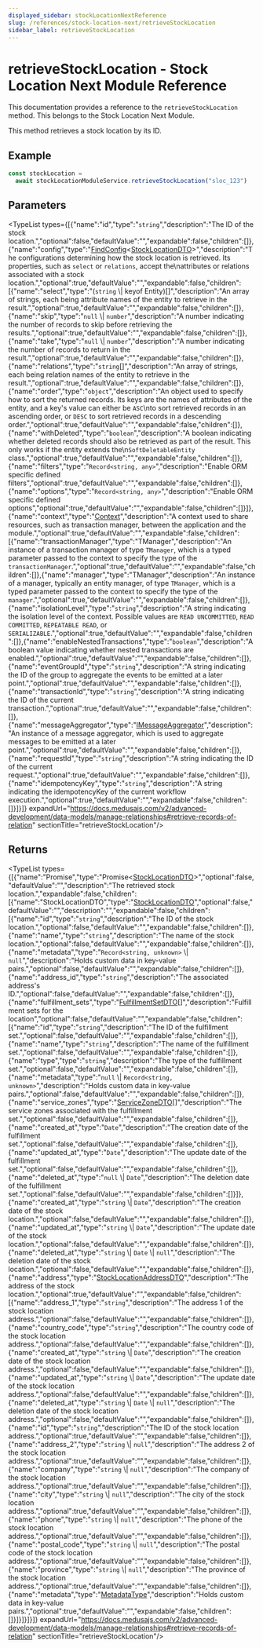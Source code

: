 ```yaml
---
displayed_sidebar: stockLocationNextReference
slug: /references/stock-location-next/retrieveStockLocation
sidebar_label: retrieveStockLocation
---
```



# retrieveStockLocation - Stock Location Next Module Reference

This documentation provides a reference to the `retrieveStockLocation` method. This belongs to the Stock Location Next Module.

This method retrieves a stock location by its ID.

## Example

```ts
const stockLocation =
  await stockLocationModuleService.retrieveStockLocation("sloc_123")
```

## Parameters

<TypeList types={[{"name":"id","type":"`string`","description":"The ID of the stock location.","optional":false,"defaultValue":"","expandable":false,"children":[]},{"name":"config","type":"[FindConfig](../../../interfaces/stock_location_next.FindConfig/page.mdx)&#60;[StockLocationDTO](../../../types/stock_location_next.StockLocationDTO/page.mdx)&#62;","description":"The configurations determining how the stock location is retrieved. Its properties, such as `select` or `relations`, accept the\nattributes or relations associated with a stock location.","optional":true,"defaultValue":"","expandable":false,"children":[{"name":"select","type":"(`string` \\| keyof Entity)[]","description":"An array of strings, each being attribute names of the entity to retrieve in the result.","optional":true,"defaultValue":"","expandable":false,"children":[]},{"name":"skip","type":"`null` \\| `number`","description":"A number indicating the number of records to skip before retrieving the results.","optional":true,"defaultValue":"","expandable":false,"children":[]},{"name":"take","type":"`null` \\| `number`","description":"A number indicating the number of records to return in the result.","optional":true,"defaultValue":"","expandable":false,"children":[]},{"name":"relations","type":"`string`[]","description":"An array of strings, each being relation names of the entity to retrieve in the result.","optional":true,"defaultValue":"","expandable":false,"children":[]},{"name":"order","type":"`object`","description":"An object used to specify how to sort the returned records. Its keys are the names of attributes of the entity, and a key's value can either be `ASC`\nto sort retrieved records in an ascending order, or `DESC` to sort retrieved records in a descending order.","optional":true,"defaultValue":"","expandable":false,"children":[]},{"name":"withDeleted","type":"`boolean`","description":"A boolean indicating whether deleted records should also be retrieved as part of the result. This only works if the entity extends the\n`SoftDeletableEntity` class.","optional":true,"defaultValue":"","expandable":false,"children":[]},{"name":"filters","type":"`Record<string, any>`","description":"Enable ORM specific defined filters","optional":true,"defaultValue":"","expandable":false,"children":[]},{"name":"options","type":"`Record<string, any>`","description":"Enable ORM specific defined options","optional":true,"defaultValue":"","expandable":false,"children":[]}]},{"name":"context","type":"[Context](../../../interfaces/stock_location_next.Context/page.mdx)","description":"A context used to share resources, such as transaction manager, between the application and the module.","optional":true,"defaultValue":"","expandable":false,"children":[{"name":"transactionManager","type":"TManager","description":"An instance of a transaction manager of type `TManager`, which is a typed parameter passed to the context to specify the type of the `transactionManager`.","optional":true,"defaultValue":"","expandable":false,"children":[]},{"name":"manager","type":"TManager","description":"An instance of a manager, typically an entity manager, of type `TManager`, which is a typed parameter passed to the context to specify the type of the `manager`.","optional":true,"defaultValue":"","expandable":false,"children":[]},{"name":"isolationLevel","type":"`string`","description":"A string indicating the isolation level of the context. Possible values are `READ UNCOMMITTED`, `READ COMMITTED`, `REPEATABLE READ`, or `SERIALIZABLE`.","optional":true,"defaultValue":"","expandable":false,"children":[]},{"name":"enableNestedTransactions","type":"`boolean`","description":"A boolean value indicating whether nested transactions are enabled.","optional":true,"defaultValue":"","expandable":false,"children":[]},{"name":"eventGroupId","type":"`string`","description":"A string indicating the ID of the group to aggregate the events to be emitted at a later point.","optional":true,"defaultValue":"","expandable":false,"children":[]},{"name":"transactionId","type":"`string`","description":"A string indicating the ID of the current transaction.","optional":true,"defaultValue":"","expandable":false,"children":[]},{"name":"messageAggregator","type":"[IMessageAggregator](../../../interfaces/stock_location_next.IMessageAggregator/page.mdx)","description":"An instance of a message aggregator, which is used to aggregate messages to be emitted at a later point.","optional":true,"defaultValue":"","expandable":false,"children":[]},{"name":"requestId","type":"`string`","description":"A string indicating the ID of the current request.","optional":true,"defaultValue":"","expandable":false,"children":[]},{"name":"idempotencyKey","type":"`string`","description":"A string indicating the idempotencyKey of the current workflow execution.","optional":true,"defaultValue":"","expandable":false,"children":[]}]}]} expandUrl="https://docs.medusajs.com/v2/advanced-development/data-models/manage-relationships#retrieve-records-of-relation" sectionTitle="retrieveStockLocation"/>

## Returns

<TypeList types={[{"name":"Promise","type":"Promise&#60;[StockLocationDTO](../../../types/stock_location_next.StockLocationDTO/page.mdx)&#62;","optional":false,"defaultValue":"","description":"The retrieved stock location.","expandable":false,"children":[{"name":"StockLocationDTO","type":"[StockLocationDTO](../../../types/stock_location_next.StockLocationDTO/page.mdx)","optional":false,"defaultValue":"","description":"","expandable":false,"children":[{"name":"id","type":"`string`","description":"The ID of the stock location.","optional":false,"defaultValue":"","expandable":false,"children":[]},{"name":"name","type":"`string`","description":"The name of the stock location.","optional":false,"defaultValue":"","expandable":false,"children":[]},{"name":"metadata","type":"`Record<string, unknown>` \\| `null`","description":"Holds custom data in key-value pairs.","optional":false,"defaultValue":"","expandable":false,"children":[]},{"name":"address_id","type":"`string`","description":"The associated address's ID.","optional":false,"defaultValue":"","expandable":false,"children":[]},{"name":"fulfillment_sets","type":"[FulfillmentSetDTO](../../../interfaces/stock_location_next.FulfillmentSetDTO/page.mdx)[]","description":"Fulfillment sets for the location","optional":false,"defaultValue":"","expandable":false,"children":[{"name":"id","type":"`string`","description":"The ID of the fulfillment set.","optional":false,"defaultValue":"","expandable":false,"children":[]},{"name":"name","type":"`string`","description":"The name of the fulfillment set.","optional":false,"defaultValue":"","expandable":false,"children":[]},{"name":"type","type":"`string`","description":"The type of the fulfillment set.","optional":false,"defaultValue":"","expandable":false,"children":[]},{"name":"metadata","type":"`null` \\| `Record<string, unknown>`","description":"Holds custom data in key-value pairs.","optional":false,"defaultValue":"","expandable":false,"children":[]},{"name":"service_zones","type":"[ServiceZoneDTO](../../../interfaces/stock_location_next.ServiceZoneDTO/page.mdx)[]","description":"The service zones associated with the fulfillment set.","optional":false,"defaultValue":"","expandable":false,"children":[]},{"name":"created_at","type":"`Date`","description":"The creation date of the fulfillment set.","optional":false,"defaultValue":"","expandable":false,"children":[]},{"name":"updated_at","type":"`Date`","description":"The update date of the fulfillment set.","optional":false,"defaultValue":"","expandable":false,"children":[]},{"name":"deleted_at","type":"`null` \\| `Date`","description":"The deletion date of the fulfillment set.","optional":false,"defaultValue":"","expandable":false,"children":[]}]},{"name":"created_at","type":"`string` \\| `Date`","description":"The creation date of the stock location.","optional":false,"defaultValue":"","expandable":false,"children":[]},{"name":"updated_at","type":"`string` \\| `Date`","description":"The update date of the stock location.","optional":false,"defaultValue":"","expandable":false,"children":[]},{"name":"deleted_at","type":"`string` \\| `Date` \\| `null`","description":"The deletion date of the stock location.","optional":false,"defaultValue":"","expandable":false,"children":[]},{"name":"address","type":"[StockLocationAddressDTO](../../../types/stock_location_next.StockLocationAddressDTO/page.mdx)","description":"The address of the stock location.","optional":true,"defaultValue":"","expandable":false,"children":[{"name":"address_1","type":"`string`","description":"The address 1 of the stock location address.","optional":false,"defaultValue":"","expandable":false,"children":[]},{"name":"country_code","type":"`string`","description":"The country code of the stock location address.","optional":false,"defaultValue":"","expandable":false,"children":[]},{"name":"created_at","type":"`string` \\| `Date`","description":"The creation date of the stock location address.","optional":false,"defaultValue":"","expandable":false,"children":[]},{"name":"updated_at","type":"`string` \\| `Date`","description":"The update date of the stock location address.","optional":false,"defaultValue":"","expandable":false,"children":[]},{"name":"deleted_at","type":"`string` \\| `Date` \\| `null`","description":"The deletion date of the stock location address.","optional":false,"defaultValue":"","expandable":false,"children":[]},{"name":"id","type":"`string`","description":"The ID of the stock location address.","optional":true,"defaultValue":"","expandable":false,"children":[]},{"name":"address_2","type":"`string` \\| `null`","description":"The address 2 of the stock location address.","optional":true,"defaultValue":"","expandable":false,"children":[]},{"name":"company","type":"`string` \\| `null`","description":"The company of the stock location address.","optional":true,"defaultValue":"","expandable":false,"children":[]},{"name":"city","type":"`string` \\| `null`","description":"The city of the stock location address.","optional":true,"defaultValue":"","expandable":false,"children":[]},{"name":"phone","type":"`string` \\| `null`","description":"The phone of the stock location address.","optional":true,"defaultValue":"","expandable":false,"children":[]},{"name":"postal_code","type":"`string` \\| `null`","description":"The postal code of the stock location address.","optional":true,"defaultValue":"","expandable":false,"children":[]},{"name":"province","type":"`string` \\| `null`","description":"The province of the stock location address.","optional":true,"defaultValue":"","expandable":false,"children":[]},{"name":"metadata","type":"[MetadataType](../../../types/stock_location_next.MetadataType/page.mdx)","description":"Holds custom data in key-value pairs.","optional":true,"defaultValue":"","expandable":false,"children":[]}]}]}]}]} expandUrl="https://docs.medusajs.com/v2/advanced-development/data-models/manage-relationships#retrieve-records-of-relation" sectionTitle="retrieveStockLocation"/>
